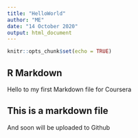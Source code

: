 ```yaml
---
title: "HelloWorld"
author: "ME"
date: "14 October 2020"
output: html_document
---
```


```r
knitr::opts_chunk$set(echo = TRUE)
```

## R Markdown

Hello to my first Markdown file for Coursera

## This is a markdown file

And soon will be uploaded to Github
